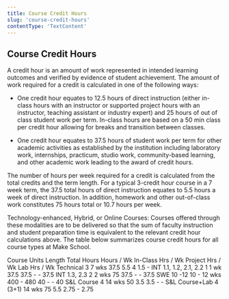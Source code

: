 ```yaml
---
title: Course Credit Hours
slug: 'course-credit-hours'
contentType: 'TextContent'
---
```


## Course Credit Hours

A credit hour is an amount of work represented in intended learning outcomes and verified by
evidence of student achievement. The amount of work required for a credit is calculated in one of
the following ways:

- One credit hour equates to 12.5 hours of direct instruction (either in-class hours with an
  instructor or supported project hours with an instructor, teaching assistant or industry expert)
  and 25 hours of out of class student work per term. In-class hours are based on a 50 min class per
  credit hour allowing for breaks and transition between classes.

- One credit hour equates to 37.5 hours of student work per term for other academic activities as
  established by the institution including laboratory work, internships, practicum, studio work,
  community-based learning, and other academic work leading to the award of credit hours.

The number of hours per week required for a credit is calculated from the total credits and the term
length. For a typical 3-credit hour course in a 7 week term, the 37.5 total hours of direct
instruction equates to 5.5 hours a week of direct instruction. In addition, homework and other
out-of-class work constitutes 75 hours total or 10.7 hours per week.

Technology-enhanced, Hybrid, or Online Courses: Courses offered through these modalities are to be
delivered so that the sum of faculty instruction and student preparation time is equivalent to the
relevant credit hour calculations above. The table below summarizes course credit hours for all
course types at Make School.

Course Units Length Total Hours Hours / Wk In-Class Hrs / Wk Project Hrs / Wk Lab Hrs / Wk Technical
3 7 wks 37.5 5.5 4 1.5 - INT 1.1, 1.2, 2.1, 2.2 1 1 wk 37.5 37.5 - - 37.5 INT 1.3, 2.3 2 2 wks 75
37.5 - - 37.5 SWE 10 -12 10 - 12 wks 400 - 480 40 - - 40 S&L Course 4 14 wks 50 3.5 3.5 - - S&L
Course+Lab 4 (3+1) 14 wks 75 5.5 2.75 - 2.75

